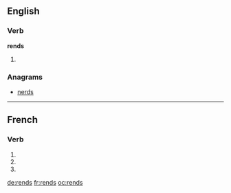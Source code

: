 ==English==

===Verb===
'''rends'''

# {{third-person singular of|rend}}

===Anagrams===
* [[nerds#English|nerds]]

----

==French==

===Verb===
{{fr-verb-form}}

# {{conjugation of|rendre||1|s|pres|ind|lang=fr}}
# {{conjugation of|rendre||2|s|pres|ind|lang=fr}}
# {{conjugation of|rendre||2|s|imp|lang=fr}}

[[de:rends]]
[[fr:rends]]
[[oc:rends]]